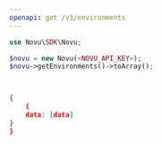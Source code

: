 ```yaml
---
openapi: get /v1/environments
---
```


<RequestExample>

```php PHP
use Novu\SDK\Novu;

$novu = new Novu(<NOVU_API_KEY>);
$novu->getEnvironments()->toArray();
```

```ruby Ruby

```


```java Java

```

</RequestExample>

<ResponseExample>

```json Response
{
    {
    data: [data]
}
}
```

</ResponseExample>
